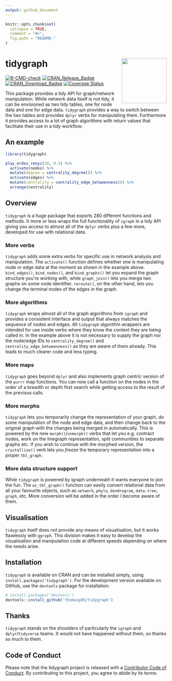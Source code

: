 ```yaml
---
output: github_document
---
```


<!-- README.md is generated from README.Rmd. Please edit that file -->

```r
knitr::opts_chunk$set(
  collapse = TRUE,
  comment = "#>",
  fig.path = "README-"
)
```

# tidygraph <img src="man/figures/logo.png" align="right" width="140px"/>

<!-- badges: start -->
[![R-CMD-check](https://github.com/thomasp85/tidygraph/actions/workflows/R-CMD-check.yaml/badge.svg)](https://github.com/thomasp85/tidygraph/actions/workflows/R-CMD-check.yaml)
[![CRAN_Release_Badge](http://www.r-pkg.org/badges/version-ago/tidygraph)](https://CRAN.R-project.org/package=tidygraph)
[![CRAN_Download_Badge](http://cranlogs.r-pkg.org/badges/tidygraph)](https://CRAN.R-project.org/package=tidygraph)
[![Coverage Status](https://codecov.io/gh/thomasp85/tidygraph/branch/main/graph/badge.svg)](https://app.codecov.io/gh/thomasp85/tidygraph?branch=main)
<!-- badges: end -->

This package provides a tidy API for graph/network manipulation. While network 
data itself is not tidy, it can be envisioned as two tidy tables, one for node
data and one for edge data. `tidygraph` provides a way to switch between the two
tables and provides `dplyr` verbs for manipulating them. Furthermore it provides
access to a lot of graph algorithms with return values that facilitate their
use in a tidy workflow.

## An example
```r
library(tidygraph)

play_erdos_renyi(10, 0.5) %>% 
  activate(nodes) %>% 
  mutate(degree = centrality_degree()) %>% 
  activate(edges) %>% 
  mutate(centrality = centrality_edge_betweenness()) %>% 
  arrange(centrality)
```

## Overview
`tidygraph` is a huge package that exports 280 different functions and methods.
It more or less wraps the full functionality of `igraph` in a tidy API giving 
you access to almost all of the `dplyr` verbs plus a few more, developed for use 
with relational data.

### More verbs
`tidygraph` adds some extra verbs for specific use in network analysis and 
manipulation. The `activate()` function defines whether one is manipulating node or edge
data at the moment as shown in the example above. `bind_edges()`, `bind_nodes()`,
and `bind_graphs()` let you expand the graph structure you're working with,
while `graph_join()` lets you merge two graphs on some node identifier. 
`reroute()`, on the other hand, lets you change the terminal nodes of the edges in
the graph.

### More algorithms
`tidygraph` wraps almost all of the graph algorithms from `igraph` and provides a 
consistent interface and output that always matches the sequence of nodes and 
edges. All `tidygraph` algorithm wrappers are intended for use inside verbs 
where they know the context they are being called in. In the example above it is
not necessary to supply the graph nor the node/edge IDs to `centrality_degree()`
and `centrality_edge_betweenness()` as they are aware of them already. This 
leads to much clearer code and less typing.

### More maps
`tidygraph` goes beyond `dplyr` and also implements graph centric version of the
`purrr` map functions. You can now call a function on the nodes in the order of
a breadth or depth first search while getting access to the result of the 
previous calls.

### More morphs
`tidygraph` lets you temporarily change the representation of your graph, do
some manipulation of the node and edge data, and then change back to the
original graph with the changes being merged in automatically. This is powered
by the new `morph()`/`unmorph()` verbs that let you e.g. contract nodes, work on
the linegraph representation, split communities to separate graphs etc. If you
wish to continue with the morphed version, the `crystallise()` verb lets you
*freeze* the temporary representation into a proper `tbl_graph`.

### More data structure support
While `tidygraph` is powered by igraph underneath it wants everyone to join the
fun. The `as_tbl_graph()` function can easily convert relational data from all
your favourite objects, such as `network`, `phylo`, `dendrogram`, `data.tree`,
`graph`, etc. More conversion will be added in the order I become aware of them.

## Visualisation
`tidygraph` itself does not provide any means of visualisation, but it works
flawlessly with `ggraph`. This division makes it easy to develop the 
visualisation and manipulation code at different speeds depending on where the
needs arise.

## Installation
`tidygraph` is available on CRAN and can be installed simply, using 
`install.packages('tidygraph')`. For the development version available on GitHub,
use the `devtools` package for installation:

```r
# install.packages('devtools')
devtools::install_github('thomasp85/tidygraph')
```

## Thanks
`tidygraph` stands on the shoulders of particularly the `igraph` and 
`dplyr`/`tidyverse` teams. It would not have happened without them, so thanks so
much to them.

## Code of Conduct
Please note that the tidygraph project is released with a 
[Contributor Code of Conduct](https://tidygraph.data-imaginist.com/CODE_OF_CONDUCT.html). 
By contributing to this project, you agree to abide by its terms.
